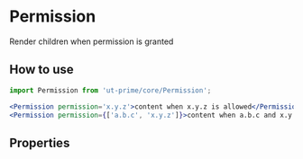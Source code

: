# Permission

Render children when permission is granted

## How to use

```jsx
import Permission from 'ut-prime/core/Permission';

<Permission permission='x.y.z'>content when x.y.z is allowed</Permission>
<Permission permission={['a.b.c', 'x.y.z']}>content when a.b.c and x.y.z are allowed</Permission>
```

<Canvas>
    <Story id="permission--basic" />
</Canvas>

## Properties

<ArgsTable story="."/>

